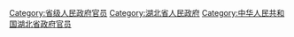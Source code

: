 [[Category:省级人民政府官员|Category:省级人民政府官员]]
[[Category:湖北省人民政府|Category:湖北省人民政府]]
[[Category:中华人民共和国湖北省政府官员|Category:中华人民共和国湖北省政府官员]]